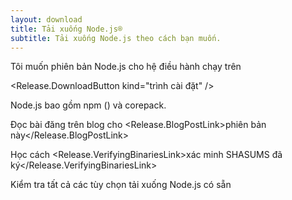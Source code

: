 ```yaml
---
layout: download
title: Tải xuống Node.js®
subtitle: Tải xuống Node.js theo cách bạn muốn.
---
```


<section>
  Tôi muốn phiên bản Node.js <Release.VersionDropdown /> cho hệ điều hành <Release.OperatingSystemDropdown exclude={["LINUX"]} /> chạy trên <Release.BitnessDropdown />

  <Release.DownloadButton kind="trình cài đặt" />
</section>

<section>
  Node.js bao gồm <LinkWithArrow href="https://npmjs.com">npm</LinkWithArrow> (<Release.NpmVersion />) và corepack.

Đọc bài đăng trên blog cho <Release.BlogPostLink>phiên bản này</Release.BlogPostLink>

Học cách <Release.VerifyingBinariesLink>xác minh SHASUMS đã ký</Release.VerifyingBinariesLink>

Kiểm tra tất cả các tùy chọn <LinkWithArrow href="https://nodejs.org/dist/">tải xuống Node.js</LinkWithArrow> có sẵn

</section>

